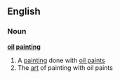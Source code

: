 ==English==
===Noun===
{{wikipedia}}
'''[[oil]] [[painting]]'''
#A [[painting]] done with [[oil paint]]s
#The [[art]] of painting with oil paints
